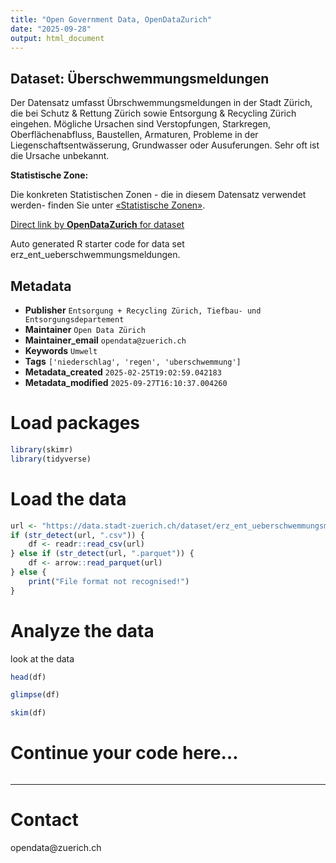 ```yaml
---
title: "Open Government Data, OpenDataZurich"
date: "2025-09-28"
output: html_document
---
```


## Dataset: Überschwemmungsmeldungen

Der Datensatz umfasst Übrschwemmungsmeldungen in der Stadt Zürich, die bei Schutz & Rettung Zürich sowie Entsorgung & Recycling Zürich eingehen. Mögliche Ursachen sind Verstopfungen, Starkregen, Oberflächenabfluss, Baustellen, Armaturen, Probleme in der Liegenschaftsentwässerung, Grundwasser oder Ausuferungen. Sehr oft ist die Ursache unbekannt.

**Statistische Zone:**

Die konkreten Statistischen Zonen - die in diesem Datensatz verwendet werden-  finden  Sie unter [«Statistische Zonen»](https://data.stadt-zuerich.ch/dataset/geo_statistische_zonen).



[Direct link by **OpenDataZurich** for dataset](https://data.stadt-zuerich.ch/dataset/erz_ent_ueberschwemmungsmeldungen)

Auto generated R starter code for data set erz_ent_ueberschwemmungsmeldungen.

## Metadata

- **Publisher** `Entsorgung + Recycling Zürich, Tiefbau- und Entsorgungsdepartement`
- **Maintainer** `Open Data Zürich`
- **Maintainer_email** `opendata@zuerich.ch`
- **Keywords** `Umwelt`
- **Tags** `['niederschlag', 'regen', 'uberschwemmung']`
- **Metadata_created** `2025-02-25T19:02:59.042183`
- **Metadata_modified** `2025-09-27T16:10:37.004260`


# Load packages

```r
library(skimr)
library(tidyverse)
```

# Load the data

```r
url <- "https://data.stadt-zuerich.ch/dataset/erz_ent_ueberschwemmungsmeldungen/download/ent_ueberschwemmungsmeldungen.csv"
if (str_detect(url, ".csv")) {
    df <- readr::read_csv(url)
} else if (str_detect(url, ".parquet")) {
    df <- arrow::read_parquet(url)
} else {
    print("File format not recognised!")
}
```

# Analyze the data

look at the data
```r
head(df)
```

```r
glimpse(df)
```

```r
skim(df)
```

# Continue your code here...

```r

```

------------------------------------------------------------------------

# Contact

opendata@zuerich.ch
